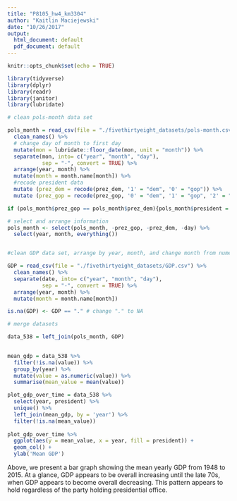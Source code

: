 ```yaml
---
title: "P8105_hw4_km3304"
author: "Kaitlin Maciejewski"
date: "10/26/2017"
output:
  html_document: default
  pdf_document: default
---
```


```r
knitr::opts_chunk$set(echo = TRUE)

library(tidyverse)
library(dplyr)
library(readr)
library(janitor)
library(lubridate)
```

```r
# clean pols-month data set

pols_month = read_csv(file = "./fivethirtyeight_datasets/pols-month.csv") %>% 
  clean_names() %>% 
  # change day of month to first day
  mutate(mon = lubridate::floor_date(mon, unit = "month")) %>% 
  separate(mon, into= c("year", "month", "day"), 
           sep = "-", convert = TRUE) %>% 
  arrange(year, month) %>%
  mutate(month = month.name[month]) %>% 
  #recode president data
  mutate (prez_dem = recode(prez_dem, '1' = "dem", '0' = "gop")) %>% 
  mutate (prez_gop = recode(prez_gop, '0' = "dem", '1' = "gop", '2' = "gop")) 

if (pols_month$prez_gop == pols_month$prez_dem){pols_month$president = pols_month$prez_gop} 

# select and arrange information
pols_month <- select(pols_month, -prez_gop, -prez_dem, -day) %>% 
  select(year, month, everything()) 


#clean GDP data set, arrange by year, month, and change month from numeric to names

GDP = read_csv(file = "./fivethirtyeight_datasets/GDP.csv") %>% 
  clean_names() %>% 
  separate(date, into= c("year", "month", "day"), 
           sep = "-", convert = TRUE) %>% 
  arrange(year, month) %>%
  mutate(month = month.name[month])

is.na(GDP) <- GDP == "." # change "." to NA

# merge datasets

data_538 = left_join(pols_month, GDP) 
  
```

```r
mean_gdp = data_538 %>%
  filter(!is.na(value)) %>%
  group_by(year) %>%
  mutate(value = as.numeric(value)) %>%
  summarise(mean_value = mean(value))

plot_gdp_over_time = data_538 %>%
  select(year, president) %>%
  unique() %>%
  left_join(mean_gdp, by = 'year') %>%
  filter(!is.na(mean_value))
    
plot_gdp_over_time %>%
  ggplot(aes(y = mean_value, x = year, fill = president)) + 
  geom_col() +
  ylab('Mean GDP')
```

Above, we present a bar graph showing the mean yearly GDP from 1948 to 2015. At a glance, GDP appears to be overall increasing until the late 70s, when GDP appears to become overall decreasing. This pattern appears to hold regardless of the party holding presidential office. 

